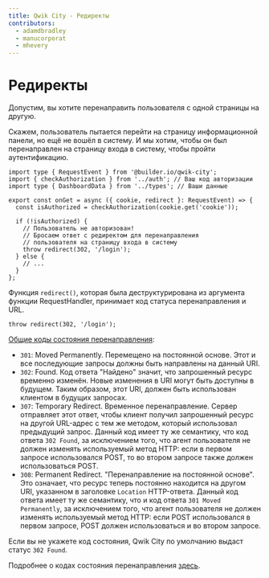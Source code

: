 ```yaml
---
title: Qwik City - Редиректы
contributors:
  - adamdbradley
  - manucorporat
  - mhevery
---
```


# Редиректы

Допустим, вы хотите перенаправить пользователя с одной страницы на другую.

Скажем, пользователь пытается перейти на страницу информационной панели, но ещё не вошёл в систему. И мы хотим, чтобы он был перенаправлен на страницу входа в систему, чтобы пройти аутентификацию.

```tsx title="src/routes/dashboard.tsx"
import type { RequestEvent } from '@builder.io/qwik-city';
import { checkAuthorization } from '../auth'; // Ваш код авторизации
import type { DashboardData } from '../types'; // Ваши данные

export const onGet = async ({ cookie, redirect }: RequestEvent) => {
  const isAuthorized = checkAuthorization(cookie.get('cookie'));

  if (!isAuthorized) {
    // Пользователь не авторизован!
    // Бросаем ответ с редиректом для перенаправления
    // пользователя на страницу входа в систему
    throw redirect(302, '/login');
  } else {
    // ...
  }
};
```

Функция `redirect()`, которая была деструктурирована из аргумента функции RequestHandler, принимает код статуса перенаправления и URL.

```tsx
throw redirect(302, '/login');
```

[Общие коды состояния перенаправления](https://developer.mozilla.org/en-US/docs/Web/HTTP/Status#redirection_messages):

- `301`: Moved Permanently. Перемещено на постоянной основе. Этот и все последующие запросы должны быть направлены на данный URI.
- `302`: Found. Код ответа "Найдено" значит, что запрошенный ресурс временно изменён. Новые изменения в URI могут быть доступны в будущем. Таким образом, этот URI, должен быть использован клиентом в будущих запросах.
- `307`: Temporary Redirect. Временное перенаправление. Сервер отправляет этот ответ, чтобы клиент получил запрошенный ресурс на другой URL-адрес с тем же методом, который использовал предыдущий запрос. Данный код имеет ту же семантику, что код ответа `302 Found`, за исключением того, что агент пользователя не должен изменять используемый метод HTTP: если в первом запросе использовался POST, то во втором запросе также должен использоваться POST.
- `308`: Permanent Redirect. "Перенаправление на постоянной основе". Это означает, что ресурс теперь постоянно находится на другом URI, указанном в заголовке `Location` HTTP-ответа. Данный код ответа имеет ту же семантику, что и код ответа `301 Moved Permanently`, за исключением того, что агент пользователя не должен изменять используемый метод HTTP: если POST использовался в первом запросе, POST должен использоваться и во втором запросе.

Если вы не укажете код состояния, Qwik City по умолчанию выдаст статус `302 Found`.

Подробнее о кодах состояния перенаправления [здесь](https://developer.mozilla.org/en-US/docs/Web/HTTP/Status#redirection_messages).

